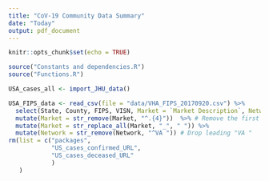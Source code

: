 ```yaml
---
title: "CoV-19 Community Data Summary"
date: "Today"
output: pdf_document
---
```


```r
knitr::opts_chunk$set(echo = TRUE)
```

```r
source("Constants and dependencies.R")
source("Functions.R")
```
```r
USA_cases_all <- import_JHU_data()

USA_FIPS_data <- read_csv(file = "data/VHA_FIPS_20170920.csv") %>%
  select(State, County, FIPS, VISN, Market = `Market Description`, Network = `VISN Description`) %>%
  mutate(Market = str_remove(Market, "^.{4}"))  %>% # Remove the first 4 characters
  mutate(Market = str_replace_all(Market, "_", " ")) %>%
  mutate(Network = str_remove(Network, "^VA ")) # Drop leading "VA "
rm(list = c("packages",
            "US_cases_confirmed_URL",
            "US_cases_deceased_URL"
            )
   )
```

